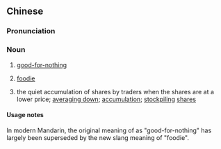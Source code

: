 {{also|吃货}}
==Chinese==
{{zh-forms|s=吃货}}

===Pronunciation===
{{zh-pron
|m=chīhuò
|cat=n
}}

===Noun===
{{zh-noun}}

# [[good-for-nothing]]
# {{lb|zh|slang}} [[foodie]]
# {{lb|zh|finance}} the quiet accumulation of shares by traders when the shares are at a lower price; [[averaging down]]; [[accumulation]]; [[stockpiling]] [[share]]s

====Usage notes====
In modern Mandarin, the original meaning of {{l|cmn|吃貨|tr=chīhuò}} as "good-for-nothing" has largely been superseded by the new slang meaning of "foodie".